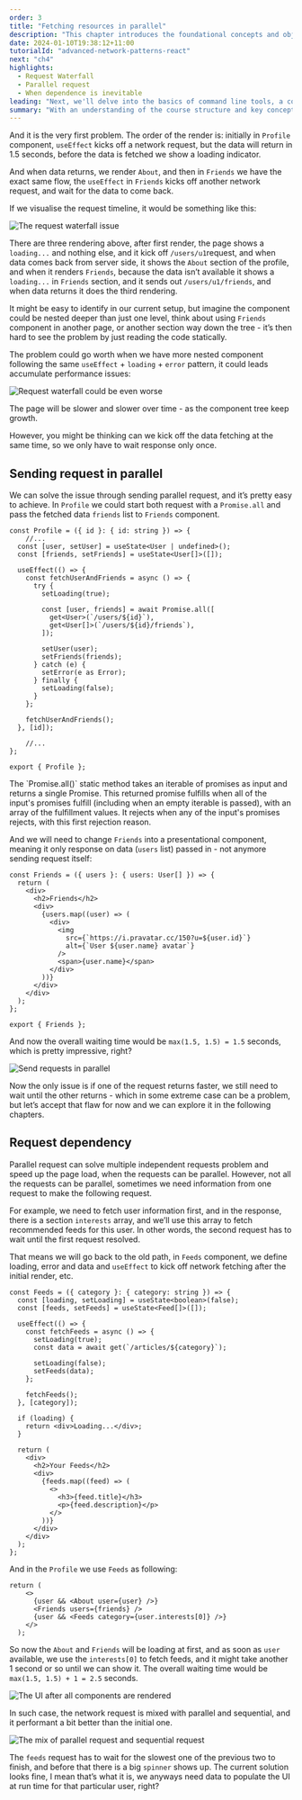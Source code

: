```yaml
---
order: 3
title: "Fetching resources in parallel"
description: "This chapter introduces the foundational concepts and objectives of the course 'From Commit to Deployment.' It outlines the journey from coding to deployment, covering key practices in modern software development."
date: 2024-01-10T19:38:12+11:00
tutorialId: "advanced-network-patterns-react"
next: "ch4"
highlights:
  - Request Waterfall
  - Parallel request
  - When dependence is inevitable
leading: "Next, we'll delve into the basics of command line tools, a cornerstone of automation tasks in efficient software development."
summary: "With an understanding of the course structure and key concepts, you're all set to dive into the world of modern software development. Let's begin this educational journey together!"
---
```


And it is the very first problem. The order of the render is: initially in `Profile` component, `useEffect` kicks off a network request, but the data will return in 1.5 seconds, before the data is fetched we show a loading indicator.

And when data returns, we render `About`, and then in `Friends` we have the exact same flow, the `useEffect` in `Friends` kicks off another network request, and wait for the data to come back.

If we visualise the request timeline, it would be something like this:

![The request waterfall issue](/tutorials/advanced-network-patterns-react/ch3/request-waterfall.png)

There are three rendering above, after first render, the page shows a `loading...` and nothing else, and it kick off `/users/u1`request, and when data comes back from server side, it shows the `About` section of the profile, and when it renders `Friends`, because the data isn’t available it shows a `loading...` in `Friends` section, and it sends out `/users/u1/friends`, and when data returns it does the third rendering.

It might be easy to identify in our current setup, but imagine the component could be nested deeper than just one level, think about using `Friends` component in another page, or another section way down the tree - it’s then hard to see the problem by just reading the code statically.

The problem could go worth when we have more nested component following the same `useEffect` + `loading` + `error` pattern, it could leads accumulate performance issues:

![Request waterfall could be even worse](/tutorials/advanced-network-patterns-react/ch3/more-waterfall.png)

The page will be slower and slower over time - as the component tree keep growth.

However, you might be thinking can we kick off the data fetching at the same time, so we only have to wait response only once.

## Sending request in parallel

We can solve the issue through sending parallel request, and it’s pretty easy to achieve. In `Profile` we could start both request with a `Promise.all` and pass the fetched data `friends` list to `Friends` component.

```tsx title="src/profile.tsx"
const Profile = ({ id }: { id: string }) => {
	//...
  const [user, setUser] = useState<User | undefined>();
  const [friends, setFriends] = useState<User[]>([]);

  useEffect(() => {
    const fetchUserAndFriends = async () => {
      try {
        setLoading(true);

        const [user, friends] = await Promise.all([
          get<User>(`/users/${id}`),
          get<User[]>(`/users/${id}/friends`),
        ]);

        setUser(user);
        setFriends(friends);
      } catch (e) {
        setError(e as Error);
      } finally {
        setLoading(false);
      }
    };

    fetchUserAndFriends();
  }, [id]);

	//...
};

export { Profile };
```

<InfoBox>
  The `Promise.all()` static method takes an iterable of promises as input and returns a single Promise. This returned promise fulfills when all of the input's promises fulfill (including when an empty iterable is passed), with an array of the fulfillment values. It rejects when any of the input's promises rejects, with this first rejection reason.
</InfoBox>

And we will need to change `Friends` into a presentational component, meaning it only response on data (`users` list) passed in - not anymore sending request itself:

```tsx title="src/friends.tsx"
const Friends = ({ users }: { users: User[] }) => {
  return (
    <div>
      <h2>Friends</h2>
      <div>
        {users.map((user) => (
          <div>
            <img
              src={`https://i.pravatar.cc/150?u=${user.id}`}
              alt={`User ${user.name} avatar`}
            />
            <span>{user.name}</span>
          </div>
        ))}
      </div>
    </div>
  );
};

export { Friends };
```

And now the overall waiting time would be `max(1.5, 1.5) = 1.5` seconds, which is pretty impressive, right?

![Send requests in parallel](/tutorials/advanced-network-patterns-react/ch3/parallel-requests.png)

Now the only issue is if one of the request returns faster, we still need to wait until the other returns - which in some extreme case can be a problem, but let’s accept that flaw for now and we can explore it in the following chapters.

## Request dependency

Parallel request can solve multiple independent requests problem and speed up the page load, when the requests can be parallel. However, not all the requests can be parallel, sometimes we need information from one request to make the following request.

For example, we need to fetch user information first, and in the response, there is a section `interests` array, and we’ll use this array to fetch recommended feeds for this user. In other words, the second request has to wait until the first request resolved.

That means we will go back to the old path, in `Feeds` component, we define loading, error and data and `useEffect` to kick off network fetching after the initial render, etc.

```tsx title="src/feeds.tsx"
const Feeds = ({ category }: { category: string }) => {
  const [loading, setLoading] = useState<boolean>(false);
  const [feeds, setFeeds] = useState<Feed[]>([]);

  useEffect(() => {
    const fetchFeeds = async () => {
      setLoading(true);
      const data = await get(`/articles/${category}`);

      setLoading(false);
      setFeeds(data);
    };

    fetchFeeds();
  }, [category]);

  if (loading) {
    return <div>Loading...</div>;
  }

  return (
    <div>
      <h2>Your Feeds</h2>
      <div>
        {feeds.map((feed) => (
          <>
            <h3>{feed.title}</h3>
            <p>{feed.description}</p>
          </>
        ))}
      </div>
    </div>
  );
};
```

And in the `Profile` we use `Feeds` as following:

```tsx title="src/profile.tsx"
return (
    <>
      {user && <About user={user} />}
      <Friends users={friends} />
      {user && <Feeds category={user.interests[0]} />}
    </>
  );
```

So now the `About` and `Friends` will be loading at first, and as soon as `user` available, we use the `interests[0]` to fetch feeds, and it might take another 1 second or so until we can show it. The overall waiting time would be `max(1.5, 1.5) + 1 = 2.5` seconds.

![The UI after all components are rendered](/tutorials/advanced-network-patterns-react/ch3/profile-friends-feeds.png)

In such case, the network request is mixed with parallel and sequential, and it performant a bit better than the initial one.

![The mix of parallel request and sequential request](/tutorials/advanced-network-patterns-react/ch3/mixed-parallel-and-sequential.png)

The `feeds` request has to wait for the slowest one of the previous two to finish, and before that there is a big `spinner` shows up. The current solution looks fine, I mean that’s what it is, we anyways need data to populate the UI at run time for that particular user, right?
